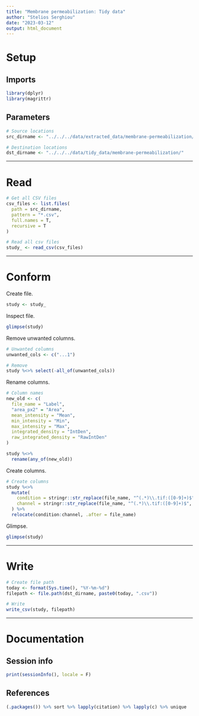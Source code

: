 ```yaml
---
title: "Membrane permeabilization: Tidy data"
author: "Stelios Serghiou"
date: "2023-03-12"
output: html_document
---
```


# Setup

## Imports

```r
library(dplyr)
library(magrittr)
```


## Parameters

```r
# Source locations
src_dirname <- "../../../data/extracted_data/membrane-permeabilization/"

# Destination locations
dst_dirname <- "../../../data/tidy_data/membrane-permeabilization/"
```


***

# Read

```r
# Get all CSV files
csv_files <- list.files(
  path = src_dirname,
  pattern = "*.csv",
  full.names = T,
  recursive = T
)

# Read all csv files
study_ <- read_csv(csv_files)
```


***

# Conform

Create file.

```r
study <- study_
```


Inspect file.

```r
glimpse(study)
```


Remove unwanted columns.

```r
# Unwanted columns
unwanted_cols <- c("...1")

# Remove
study %<>% select(-all_of(unwanted_cols))
```


Rename columns.

```r
# Column names
new_old <- c(
  file_name = "Label",
  "area_px2" = "Area",
  mean_intensity = "Mean",
  min_intensity = "Min",
  max_intensity = "Max",
  integrated_density = "IntDen",
  raw_integrated_density = "RawIntDen"
)

study %<>% 
  rename(any_of(new_old))
```


Create columns.

```r
# Create columns
study %<>% 
  mutate(
    condition = stringr::str_replace(file_name, "^(.*)\\.tif:([0-9]+)$", "\\1"),
    channel = stringr::str_replace(file_name, "^(.*)\\.tif:([0-9]+)$", "\\2")
  ) %>%
  relocate(condition:channel, .after = file_name)
```


Glimpse.

```r
glimpse(study)
```


***

# Write

```r
# Create file path
today <- format(Sys.time(), "%Y-%m-%d")
filepath <- file.path(dst_dirname, paste0(today, ".csv"))

# Write
write_csv(study, filepath)
```


***

# Documentation

## Session info

```r
print(sessionInfo(), locale = F)
```

## References

```r
(.packages()) %>% sort %>% lapply(citation) %>% lapply(c) %>% unique
```


